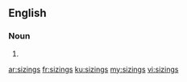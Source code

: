 ==English==

===Noun===
{{head|en|noun plural form}}

# {{plural of|sizing|lang=en}}

[[ar:sizings]]
[[fr:sizings]]
[[ku:sizings]]
[[my:sizings]]
[[vi:sizings]]
